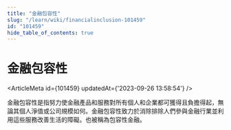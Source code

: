 ```yaml
---
title: "金融包容性"
slug: "/learn/wiki/financialinclusion-101459"
id: "101459"
hide_table_of_contents: true
---
```



# 金融包容性

<ArticleMeta id={101459} updatedAt={'2023-09-26 13:58:54'} />
<div className='border-solid border-b border-t-0 my-4 border-[var(--ifm-color-gray-300)]' />

金融包容性是指努力使金融產品和服務對所有個人和企業都可獲得且負擔得起，無論其個人淨值或公司規模如何。金融包容性致力於消除排除人們參與金融行業並利用這些服務改善生活的障礙。也被稱為包容性金融。

